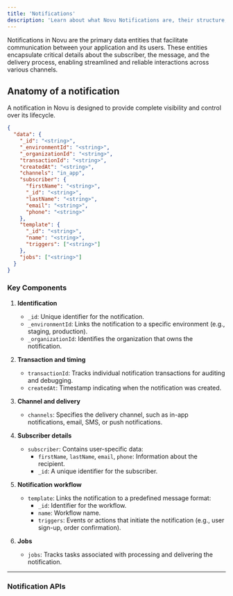 ```yaml
---
title: 'Notifications'
description: 'Learn about what Novu Notifications are, their structure, and functionality'
---
```


Notifications in Novu are the primary data entities that facilitate communication between your application and its users. These entities encapsulate critical details about the subscriber, the message, and the delivery process, enabling streamlined and reliable interactions across various channels.

## Anatomy of a notification

A notification in Novu is designed to provide complete visibility and control over its lifecycle.

```json Sample Notification Object
{
  "data": {
    "_id": "<string>",
    "_environmentId": "<string>",
    "_organizationId": "<string>",
    "transactionId": "<string>",
    "createdAt": "<string>",
    "channels": "in_app",
    "subscriber": {
      "firstName": "<string>",
      "_id": "<string>",
      "lastName": "<string>",
      "email": "<string>",
      "phone": "<string>"
    },
    "template": {
      "_id": "<string>",
      "name": "<string>",
      "triggers": ["<string>"]
    },
    "jobs": ["<string>"]
  }
}
```

### Key Components

1. **Identification**

   - `_id`: Unique identifier for the notification.
   - `_environmentId`: Links the notification to a specific environment (e.g., staging, production).
   - `_organizationId`: Identifies the organization that owns the notification.

2. **Transaction and timing**

   - `transactionId`: Tracks individual notification transactions for auditing and debugging.
   - `createdAt`: Timestamp indicating when the notification was created.

3. **Channel and delivery**

   - `channels`: Specifies the delivery channel, such as in-app notifications, email, SMS, or push notifications.

4. **Subscriber details**

   - `subscriber`: Contains user-specific data:
     - `firstName`, `lastName`, `email`, `phone`: Information about the recipient.
     - `_id`: A unique identifier for the subscriber.

5. **Notification workflow**

   - `template`: Links the notification to a predefined message format:
     - `_id`: Identifier for the workflow.
     - `name`: Workflow name.
     - `triggers`: Events or actions that initiate the notification (e.g., user sign-up, order confirmation).

6. **Jobs**
   - `jobs`: Tracks tasks associated with processing and delivering the notification.

---

### Notification APIs

<Cards>
  <Card
    title="Notifications"
    description="Query notifications and update messages individually or in batches via the Novu API."
    href="/api-reference/notifications/notifications-controller_get-notification"
  />
</Cards>
